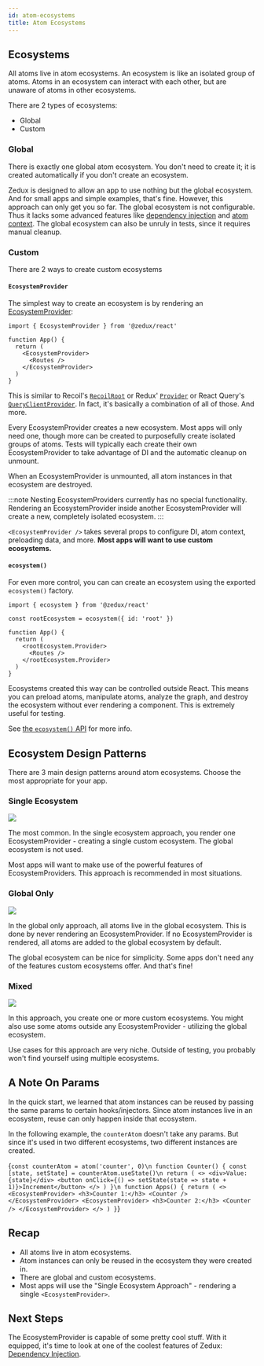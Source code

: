 ```yaml
---
id: atom-ecosystems
title: Atom Ecosystems
---
```



## Ecosystems

All atoms live in atom ecosystems. An ecosystem is like an isolated group of atoms. Atoms in an ecosystem can interact with each other, but are unaware of atoms in other ecosystems.

There are 2 types of ecosystems:

- Global
- Custom

### Global

There is exactly one global atom ecosystem. You don't need to create it; it is created automatically if you don't create an ecosystem.

Zedux is designed to allow an app to use nothing but the global ecosystem. And for small apps and simple examples, that's fine. However, this approach can only get you so far. The global ecosystem is not configurable. Thus it lacks some advanced features like [dependency injection](TODO:link) and [atom context](TODO:link). The global ecosystem can also be unruly in tests, since it requires manual cleanup.

### Custom

There are 2 ways to create custom ecosystems

#### `EcosystemProvider`

The simplest way to create an ecosystem is by rendering an [EcosystemProvider](TODO:link):

```tsx
import { EcosystemProvider } from '@zedux/react'

function App() {
  return (
    <EcosystemProvider>
      <Routes />
    </EcosystemProvider>
  )
}
```

This is similar to Recoil's [`RecoilRoot`](https://recoiljs.org/docs/api-reference/core/RecoilRoot) or Redux' [`Provider`](https://react-redux.js.org/api/provider) or React Query's [`QueryClientProvider`](https://react-query.tanstack.com/reference/QueryClientProvider). In fact, it's basically a combination of all of those. And more.

Every EcosystemProvider creates a new ecosystem. Most apps will only need one, though more can be created to purposefully create isolated groups of atoms. Tests will typically each create their own EcosystemProvider to take advantage of DI and the automatic cleanup on unmount.

When an EcosystemProvider is unmounted, all atom instances in that ecosystem are destroyed.

:::note
Nesting EcosystemProviders currently has no special functionality. Rendering an EcosystemProvider inside another EcosystemProvider will create a new, completely isolated ecosystem.
:::

`<EcosystemProvider />` takes several props to configure DI, atom context, preloading data, and more. **Most apps will want to use custom ecosystems.**

#### `ecosystem()`

For even more control, you can can create an ecosystem using the exported `ecosystem()` factory.

```tsx
import { ecosystem } from '@zedux/react'

const rootEcosystem = ecosystem({ id: 'root' })

function App() {
  return (
    <rootEcosystem.Provider>
      <Routes />
    </rootEcosystem.Provider>
  )
}
```

Ecosystems created this way can be controlled outside React. This means you can preload atoms, manipulate atoms, analyze the graph, and destroy the ecosystem without ever rendering a component. This is extremely useful for testing.

See [the `ecosystem()` API](TODO:link) for more info.

## Ecosystem Design Patterns

There are 3 main design patterns around atom ecosystems. Choose the most appropriate for your app.

### Single Ecosystem

![](/img/diagrams/atom-ecosystems-single-ecosystem.png)

The most common. In the single ecosystem approach, you render one EcosystemProvider - creating a single custom ecosystem. The global ecosystem is not used.

Most apps will want to make use of the powerful features of EcosystemProviders. This approach is recommended in most situations.

### Global Only

![](/img/diagrams/atom-ecosystems-global-only.png)

In the global only approach, all atoms live in the global ecosystem. This is done by never rendering an EcosystemProvider. If no EcosystemProvider is rendered, all atoms are added to the global ecosystem by default.

The global ecosystem can be nice for simplicity. Some apps don't need any of the features custom ecosystems offer. And that's fine!

### Mixed

![](/img/diagrams/atom-ecosystems-mixed.png)

In this approach, you create one or more custom ecosystems. You might also use some atoms outside any EcosystemProvider - utilizing the global ecosystem.

Use cases for this approach are very niche. Outside of testing, you probably won't find yourself using multiple ecosystems.

## A Note On Params

In the quick start, we learned that atom instances can be reused by passing the same params to certain hooks/injectors. Since atom instances live in an ecosystem, reuse can only happen inside that ecosystem.

In the following example, the `counterAtom` doesn't take any params. But since it's used in two different ecosystems, two different instances are created.

<LiveEditor resultVar="Apps">{`
const counterAtom = atom('counter', 0)\n
function Counter() {
  const [state, setState] = counterAtom.useState()\n
  return (
    <>
      <div>Value: {state}</div>
      <button onClick={() => setState(state => state + 1)}>Increment</button>
    </>
  )
}\n
function Apps() {
  return (
    <>
      <EcosystemProvider>
        <h3>Counter 1:</h3>
        <Counter />
      </EcosystemProvider>
      <EcosystemProvider>
        <h3>Counter 2:</h3>
        <Counter />
      </EcosystemProvider>
    </>
  )
}
`}</LiveEditor>

## Recap

- All atoms live in atom ecosystems.
- Atom instances can only be reused in the ecosystem they were created in.
- There are global and custom ecosystems.
- Most apps will use the "Single Ecosystem Approach" - rendering a single `<EcosystemProvider>`.

## Next Steps

The EcosystemProvider is capable of some pretty cool stuff. With it equipped, it's time to look at one of the coolest features of Zedux: [Dependency Injection](dependency-injection).
